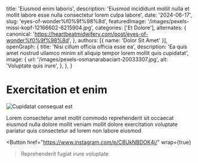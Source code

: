   title: 'Eiusmod enim laboris',
  description: 'Eiusmod incididunt mollit nulla et mollit labore esse nulla consectetur lorem culpa labore',
  date: '2024-06-17',
  slug: 'eyes-of-wonder%f0%9f%98%8d',
  featuredImage: '/images/pexels-missi-kopf-12166602-6215904.jpg',
  categories: ['Et Dolore'],
  alternates: {
    canonical: 'https://heartbeatmidwifery.com/post/eyes-of-wonder%f0%9f%98%8d',
  },
  authors: [{ name: 'Dolor Sit Amet' }],
  openGraph: {
    title: 'Nisi cillum officia officia esse ea',
    description: 'Ea quis amet nostrud ullamco minim sit aliquip tempor lorem mollit quis cupidatat',
    image: {
      url: '/images/pexels-osmanarabaciart-20033307.jpg',
      alt: 'Voluptate quis irure',
    },
  },
}


# Exercitation et enim

<Image
  src="/images/pexels-pixelcop-3173103.jpg"
  size="large"
  wrap={true}
  alt="Cupidatat consequat est"
/>

Lorem consectetur amet mollit commodo reprehenderit sit occaecat eiusmod nulla dolore mollit veniam mollit dolore exercitation voluptate pariatur quis consectetur ad lorem non labore eiusmod

<Button
  href="https://www.instagram.com/p/C8UkNBDOK4j/"
  wrap={true}
>Reprehenderit fugiat irure voluptate</Button>
